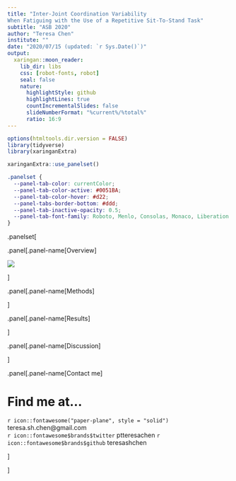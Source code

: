 ```yaml
---
title: "Inter-Joint Coordination Variability 
When Fatiguing with the Use of a Repetitive Sit-To-Stand Task"
subtitle: "ASB 2020"
author: "Teresa Chen"
institute: ""
date: "2020/07/15 (updated: `r Sys.Date()`)"
output:
  xaringan::moon_reader:
    lib_dir: libs
    css: [robot-fonts, robot]
    seal: false
    nature:
      highlightStyle: github
      highlightLines: true
      countIncrementalSlides: false
      slideNumberFormat: "%current%/%total%" 
      ratio: 16:9
---
```


```r
options(htmltools.dir.version = FALSE)
library(tidyverse)
library(xaringanExtra)
```

```r
xaringanExtra::use_panelset()
```

```css
.panelset {
  --panel-tab-color: currentColor;
  --panel-tab-color-active: #0051BA;
  --panel-tab-color-hover: #d22;
  --panel-tabs-border-bottom: #ddd;
  --panel-tab-inactive-opacity: 0.5;
  --panel-tab-font-family: Roboto, Menlo, Consolas, Monaco, Liberation Mono, Lucida Console, monospace;\
}
```


.panelset[

.panel[.panel-name[Overview]

![](img/p2_overview.jpg)

]


.panel[.panel-name[Methods]

]

.panel[.panel-name[Results]

]


.panel[.panel-name[Discussion]

]


.panel[.panel-name[Contact me]

# Find me at...

`r icon::fontawesome("paper-plane", style = "solid")`  teresa.sh.chen@gmail.com  
`r icon::fontawesome$brands$twitter` ptteresachen 
`r icon::fontawesome$brands$github` teresashchen

]


]

